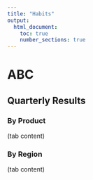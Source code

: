 ---
title: "Habits"
output:
  html_document:
    toc: true
    number_sections: true
---

# ABC

## Quarterly Results {.tabset .tabset-fade .tabset-pills}

### By Product

(tab content)

### By Region

(tab content)